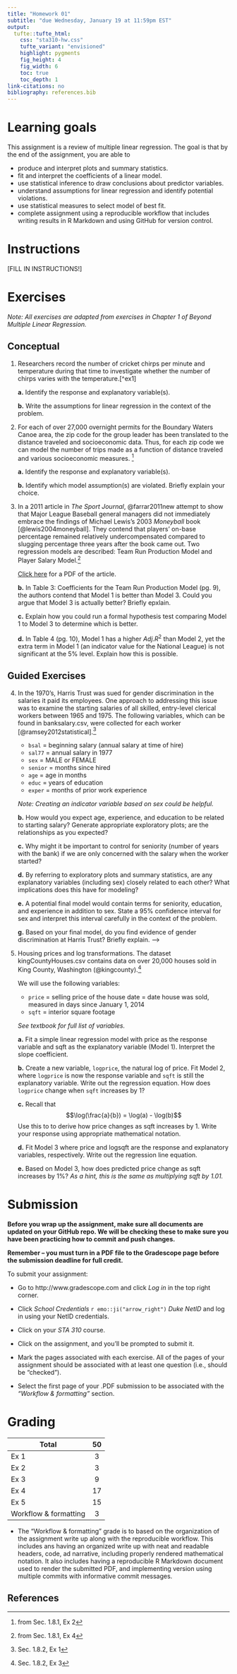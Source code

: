 ```yaml
---
title: "Homework 01"
subtitle: "due Wednesday, January 19 at 11:59pm EST"
output: 
  tufte::tufte_html:
    css: "sta310-hw.css"
    tufte_variant: "envisioned"
    highlight: pygments
    fig_height: 4
    fig_width: 6
    toc: true
    toc_depth: 1
link-citations: no
bibliography: references.bib
---
```


# Learning goals 

This assignment is a review of multiple linear regression. The goal is that by the end of the assignment, you are able to 

- produce and interpret plots and summary statistics.
- fit and interpret the coefficients of a linear model.
- use statistical inference to draw conclusions about predictor variables.
- understand assumptions for linear regression and identify potential violations.
- use statistical measures to select model of best fit. 
- complete assignment using a reproducible workflow that includes writing results in R Markdown and using GitHub for version control.

# Instructions

[FILL IN INSTRUCTIONS!]

# Exercises 

*Note: All exercises are adapted from exercises in Chapter 1 of Beyond Multiple Linear Regression.*

## Conceptual 

1. Researchers record the number of cricket chirps per minute and temperature during that time to investigate whether the number of chirps varies with the temperature.[^ex1]
  
    **a.** Identify the response and explanatory variable(s).
    
    **b.** Write the assumptions for linear regression in the context of the problem. 

2. For each of over 27,000 overnight permits for the Boundary Waters Canoe area, the zip code for the group leader has been translated to the distance traveled and socioeconomic data. Thus, for each zip code we can model the number of trips made as a function of distance traveled and various socioeconomic measures. ^[from Sec. 1.8.1, Ex 2]

    **a.** Identify the response and explanatory variable(s). 
    
    **b.** Identify which model assumption(s) are violated. Briefly explain your choice.

3. In a 2011 article in *The Sport Journal*, @farrar2011new attempt to show that Major League Baseball general managers did not immediately embrace the findings of Michael Lewis’s 2003 *Moneyball* book [@lewis2004moneyball]. They contend that players’ on-base percentage remained relatively undercompensated compared to slugging percentage three years after the book came out. Two regression models are described: Team Run Production Model and Player Salary Model.^[from Sec. 1.8.1, Ex 4]

    [Click here](articles/thesportjournal.org-A New Test of the Moneyball Hypothesis.pdf) for a PDF of the article.
    
    **b.** In Table 3: Coefficients for the Team Run Production Model (pg. 9), the authors contend that Model 1 is better than Model 3.
    Could you argue that Model 3 is actually better? Briefly epxlain. 
    
    **c.** Explain how you could run a formal hypothesis test comparing Model 1 to Model 3 to determine which is better.
    
    **d.** In Table 4 (pg. 10), Model 1 has a higher $Adj. R^2$ than Model 2, yet the extra term in Model 1 (an indicator value for the National League) is not significant at the 5% level. Explain how this is possible.

## Guided Exercises 

4. In the 1970’s, Harris Trust was sued for gender discrimination in the salaries it paid its employees. One approach to addressing this issue was to examine the starting salaries of all skilled, entry-level clerical workers between 1965 and 1975. The following variables, which can be found in banksalary.csv, were collected for each worker [@ramsey2012statistical].^[Sec. 1.8.2, Ex 1]

    - `bsal` = beginning salary (annual salary at time of hire)
    - `sal77` = annual salary in 1977
    - `sex` = MALE or FEMALE
    - `senior` = months since hired
    - `age` = age in months
    - `educ` = years of education
    - `exper` = months of prior work experience

    *Note: Creating an indicator variable based on sex could be helpful.*

    **b.** How would you expect age, experience, and education to be related to starting salary? Generate appropriate exploratory plots; are the relationships as you expected?
    
    **c.** Why might it be important to control for seniority (number of years with the bank) if we are only concerned with the salary when the worker started?
    
    **d.** By referring to exploratory plots and summary statistics, are any explanatory variables (including sex) closely related to each other? What implications does this have for modeling?
    
    **e.** A potential final model would contain terms for seniority, education, and experience in addition to sex. State a 95% confidence interval for sex and interpret this interval carefully in the context of the problem.

    **g.** Based on your final model, do you find evidence of gender discrimination at Harris Trust? Briefly explain.
-->

5. Housing prices and log transformations. The dataset kingCountyHouses.csv contains data on over 20,000 houses sold in King County, Washington (@kingcounty).^[Sec. 1.8.2, Ex 3]

    We will use the following variables:
    - `price` = selling price of the house
date = date house was sold, measured in days since January 1, 2014
    - `sqft` = interior square footage

    *See textbook for full list of variables.*
    
    **a.** Fit a simple linear regression model with price as the response variable and sqft as the explanatory variable (Model 1). Interpret the slope coefficient. 
    
    **b.** Create a new variable, `logprice`, the natural log of price. Fit Model 2, where `logprice` is now the response variable and `sqft` is still the explanatory variable. Write out the regression equation.  How does `logprice` change when `sqft` increases by 1?
    
    **c.** Recall that $$\log(\frac{a}{b}) = \log(a) - \log(b)$$ Use this to to derive how price changes as sqft increases by 1. Write your response using appropriate mathematical notation.
    
    **d.** Fit Model 3 where price and logsqft are the response and explanatory variables, respectively. Write out the regression line equation.
    
    **e.** Based on Model 3, how does predicted price change as sqft increases by 1%? *As a hint, this is the same as multiplying sqft by 1.01.*

# Submission

**Before you wrap up the assignment, make sure all documents are updated on your GitHub repo. We will be checking these to make sure you have been practicing how to commit and push changes.**

**Remember -- you must turn in a PDF file to the Gradescope page before the submission deadline for full credit.** 

To submit your assignment: 

- Go to http://www.gradescope.com and click *Log in* in the top right corner. 

- Click *School Credentials* `r emo::ji("arrow_right")` *Duke NetID* and log in using your NetID credentials.

- Click on your *STA 310* course. 

- Click on the assignment, and you'll be prompted to submit it.

- Mark the pages associated with each exercise. All of the pages of your assignment should be associated with at least one question (i.e., should be "checked"). 

- Select the first page of your .PDF submission to be associated with the *"Workflow & formatting"* section.



# Grading

| **Total** | **50** |
|-------------------------------------------------------------|:--:|
| Ex 1 | 3 |
| Ex 2 | 3 |
| Ex 3 | 9|
| Ex 4 | 17 | 
| Ex 5 | 15 |
| Workflow & formatting | 3|

-  The "Workflow & formatting" grade is to based on the organization of the assignment write up along with the reproducible workflow. This includes ans having an organized write up with neat and readable headers, code, ad narrative, including properly rendered mathematical notation. It also includes having a reproducible R Markdown document used to render the submitted PDF, and implementing version using multiple commits with informative commit messages.

## References
